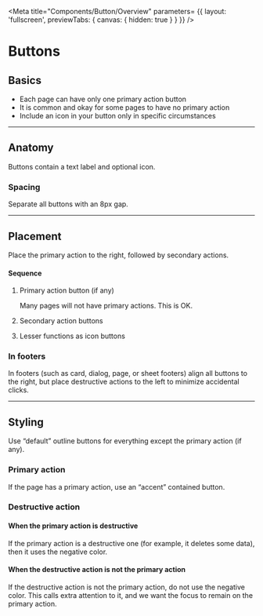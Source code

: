 <!-- button-overview.stories.mdx -->


<Meta 
    title="Components/Button/Overview"
    parameters= {{
        layout: 'fullscreen',
        previewTabs: { 
          canvas: { hidden: true } 
        }
    }}
/>

<style>{`
  mwc-button {
    margin-right: 8px;
  }
  .docs-story div:first-of-type {
    text-align: center;
  }
  #story--example-button--outlined,
  #story--example-button--text {
    margin-right: 8px;
  }
  mwc-button[outlined].destructive {
    margin-right: 4rem;
  }
`}</style>

# Buttons

## Basics

- Each page can have only one primary action button
- It is common and okay for some pages to have no primary action
- Include an icon in your button only in specific circumstances

<Canvas>
  <mwc-button id="text-button" text label="Text button"></mwc-button>
  <mwc-button id="outlined-button" outlined label="Outlined button"></mwc-button>
  <mwc-button id="contained-button" raised label="Contained button"></mwc-button>
</Canvas>

***

## Anatomy

Buttons contain a text label and optional icon.

<Canvas>
<form>
  <mwc-button id="no-icon" raised label="No icon"></mwc-button>
  <mwc-button id="left-icon" raised label="Left icon" icon="sailing"></mwc-button>
  <mwc-button id="right-icon" raised label="Right icon" icon="sailing" trailingIcon="true"></mwc-button>
</form>
</Canvas>


### Spacing

Separate all buttons with an 8px gap.

<Canvas>
<form>
  <mwc-button outlined label="Button"></mwc-button>
  <mwc-button outlined label="Button"></mwc-button>
  <mwc-button outlined label="Button"></mwc-button>
</form>
</Canvas>

***

## Placement

Place the primary action to the right, followed by secondary actions.

#### Sequence

1.  Primary action button (if any)

    Many pages will not have primary actions. This is OK.

2.  Secondary action buttons

3.  Lesser functions as icon buttons

<Canvas>
<form>
  <mwc-button outlined label="Button"></mwc-button>
  <mwc-button outlined label="Button"></mwc-button>
  <mwc-button raised label="Primary" class="primary accent"></mwc-button>
</form>
</Canvas>

### In footers

In footers (such as card, dialog, page, or sheet footers) align all buttons to the right, but place destructive actions to the left to minimize accidental clicks.

<Canvas>
<form>
  <mwc-button outlined label="Delete" class="destructive"></mwc-button>
  <mwc-button outlined label="Button"></mwc-button>
  <mwc-button raised label="Primary" class="primary accent"></mwc-button>
</form>
</Canvas>

***


## Styling

Use “default” outline buttons for everything except the primary action (if any).

<Canvas>
<form>
  <mwc-button outlined label="Button"></mwc-button>
  <mwc-button outlined label="Button"></mwc-button>
</form>
</Canvas>

### Primary action

If the page has a primary action, use an “accent” contained button.

<Canvas>
<form>
  <mwc-button outlined label="Button"></mwc-button>
  <mwc-button outlined label="Button"></mwc-button>
  <mwc-button raised label="Primary" class="primary accent"></mwc-button>
</form>
</Canvas>

### Destructive action

#### When the primary action is destructive

If the primary action is a destructive one (for example, it deletes some data), then it uses the negative color.

<Canvas>
<form>
  <mwc-button outlined label="Button"></mwc-button>
  <mwc-button outlined label="Button"></mwc-button>
  <mwc-button raised label="Delete" class="destructive primary"></mwc-button>
</form>
</Canvas>

#### When the destructive action is not the primary action

If the destructive action is not the primary action, do not use the negative color. This calls extra attention to it, and we want the focus to remain on the primary action.

<Canvas>
<form>
  <mwc-button outlined label="Delete" class="destructive"></mwc-button>
  <mwc-button outlined label="Button"></mwc-button>
  <mwc-button raised label="Primary" class="primary accent"></mwc-button>
</form>
</Canvas>